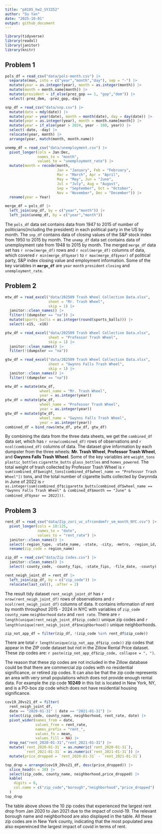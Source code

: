 ```yaml
---
title: "p8105_hw2_SY3352"
author: "Su Yan"
date: "2025-10-01"
output: github_document
---
```


```r
library(tidyverse)
library(readxl)
library(janitor)
library(knitr)
```

## Problem 1
```r
pols_df = read_csv("data/pols-month.csv") |> 
  separate(mon, into = c("year","month","day"), sep = "-") |> 
  mutate(year = as.integer(year), month = as.integer(month)) |> 
  mutate(month = month.name[month]) |> 
  mutate(president = if_else(prez_gop == 1, "gop","dem")) |> 
  select(-prez_dem, -prez_gop,-day)
```

```r
snp_df = read_csv("data/snp.csv") |> 
  mutate(date = mdy(date)) |> 
  mutate(year = year(date), month = month(date), day = day(date)) |> 
  mutate(year = as.integer(year), month = month.name[month]) |> 
  mutate(year = if_else(year > 2024, year - 100, year)) |> 
  select(-date, -day) |> 
  relocate(year, month) |> 
  arrange(year, match(month, month.name))
```

```r
unemp_df = read_csv("data/unemployment.csv") |> 
  pivot_longer(cols = Jan:Dec,
               names_to = "month",
               values_to = "unemployment_rate") |> 
  mutate(month = recode(month,
                        Jan = "January", Feb = "February", 
                        Mar = "March", Apr = "April", 
                        May = "May", Jun = "June",
                        Jul = "July", Aug = "August", 
                        Sep = "September", Oct = "October",
                        Nov = "November", Dec = "December")) |> 
  rename(year = Year) 
```

```r
merge_df = pols_df |> 
  left_join(snp_df, by = c("year","month")) |> 
  left_join(unemp_df, by = c("year","month"))
```

The `pols_df` data set contains data from 1947 to 2015 of number of politicians(including the president) in each political party in the US by month. The `snp_df` contains data of closing values of the S&P stock index from 1950 to 2015 by month. The `unemp_df` data set contains data of unemployment rate from 1948 to 2015 by month. The merged `merge_df` data set has `r nrow(merge_df)` rows and `r ncol(merge_df)` columns of data, which covered `r min(merge_df$year)` to `r max(merge_df$year)` of political party, S&P index closing value and employment information. Some of the key variables in **`merge_df`** are `year` `month` `president` `closing` and `unemployment_rate`.

## Problem 2
```r
mtw_df = read_excel("data/202509 Trash Wheel Collection Data.xlsx",
                    sheet = "Mr. Trash Wheel",
                    skip = 1) |> 
  janitor::clean_names() |> 
  filter(!(dumpster == "na")) |> 
  mutate(sports_balls = as.integer(round(sports_balls))) |> 
  select(-x15, -x16)
```

```r
ptw_df = read_excel("data/202509 Trash Wheel Collection Data.xlsx",
                    sheet = "Professor Trash Wheel",
                    skip = 1) |> 
  janitor::clean_names() |> 
  filter(!(dumpster == "na")) 
```

```r
gtw_df = read_excel("data/202509 Trash Wheel Collection Data.xlsx",
                    sheet = "Gwynns Falls Trash Wheel",
                    skip = 1) |> 
  janitor::clean_names() |> 
  filter(!(dumpster == "na")) 
```

```r
mtw_df = mutate(mtw_df, 
                wheel_name = "Mr. Trash Wheel", 
                year = as.integer(year))
ptw_df = mutate(ptw_df, 
                wheel_name = "Professor Trash Wheel", 
                year = as.integer(year))
gtw_df = mutate(gtw_df, 
                wheel_name = "Gwynns Falls Trash Wheel", 
                year = as.integer(year))
combined_df = bind_rows(mtw_df, ptw_df, gtw_df) 
```

By combining the data from the three data sheets, we get the `combined_df` data set, which has `r nrow(combined_df)` rows of observations and `r ncol(combined_df)` columns of data. The dataset give information by each dumpster from the three wheels: **Mr. Trash Wheel**, **Professor Trash Wheel**, and **Gwynns Falls Trash Wheel**. Some of the key variables  are `weight_tons` `plastic_bottles` `cigarette_butts` `glass_bottles` and `homes_powered`. The total weight of trash collected by Professor Trash Wheel is `r sum(combined_df$weight_tons[combined_df$wheel_name == "Professor Trash Wheel"])` tons, and the total number of cigarette butts collected by Gwynnda in June of 2022 is `r as.integer(sum(combined_df$cigarette_butts[combined_df$wheel_name == "Gwynns Falls Trash Wheel" & combined_df$month == "June" & combined_df$year == 2022]))`.

## Problem 3
```r
rent_df = read_csv("data/Zip_zori_uc_sfrcondomfr_sm_month_NYC.csv") |> 
  pivot_longer(cols = 10:125,
               names_to = "date",
               values_to = "rent_rate") |> 
  janitor::clean_names() |> 
  select(-region_type, -state_name, -state, -city, -metro, -region_id, -size_rank) |> 
  rename(zip_code = region_name)
```

```r
zip_df = read_csv("data/Zip Codes.csv") |> 
  janitor::clean_names() |> 
  select(-county_code, -county_fips, -state_fips, -file_date, -county)
```

```r
rent_neigh_joint_df = rent_df |> 
  left_join(zip_df, by = c("zip_code")) |> 
  relocate(last_col(), .after = 2)
```

The result tidy dataset `rent_neigh_joint_df` has `r nrow(rent_neigh_joint_df)` rows of observations and `r ncol(rent_neigh_joint_df)` columns of data. It contains information of rent by month throughout 2015 - 2024 in NYC with variables of `zip_code` `county_name` `neighborhood` `date` and `rent rate`. There are `r length(unique(rent_neigh_joint_df$zip_code))` unique zip codes and `r length(unique(rent_neigh_joint_df$neighborhood))` unique neighborhoods.

```r
zip_not_app_df = filter(zip_df, !(zip_code %in% rent_df$zip_code)) 
```
There are total `r length(unique(zip_not_app_df$zip_code))` zip codes that appear in the ZIP code dataset but not in the Zillow Rental Price dataset. These zip codes are: `r paste(zip_not_app_df$zip_code, collapse = ", ")`.  

The reason that these zip codes are not included in the Zillow database could be that there are commercial zip codes with no residential significance, or retired zip codes. It can also be that the zip code represents an area with very small populations which does not provide enough rental data. For example the zip code **10249** in this list is located in New York, NY, and is a PO-box zip code which does not have residential housing significance.  

```r
cov19_20vs21_df = filter(
  rent_neigh_joint_df, 
  date == "2020-01-31" | date == "2021-01-31") |> 
  select(zip_code, county_name, neighborhood, rent_rate, date) |> 
  pivot_wider(names_from = date,
              values_from = rent_rate,
              names_prefix = "rent_",
              values_fn = mean,
              values_fill = NA) |> 
  drop_na("rent_2020-01-31","rent_2021-01-31") |> 
  mutate(`rent_2020-01-31` = as.numeric(`rent_2020-01-31`),
         `rent_2021-01-31` = as.numeric(`rent_2021-01-31`)) |> 
  mutate(price_dropped = `rent_2020-01-31` - `rent_2021-01-31`)
```

```r
top_drop = arrange(cov19_20vs21_df, desc(price_dropped)) |> 
  slice_head(n = 10) |> 
  select(zip_code, county_name, neighborhood,price_dropped) |> 
  kable(
    digits = 0,
    col.name = c("zip_code","borough","neighborhood","price_dropped")
  )
top_drop
```

The table above shows the 10 zip codes that experienced the largest rent drop from Jan 2020 to Jan 2021 due to the impact of covid-19. The relevant borough name and neighborhood are also displayed in the table. All these zip codes are in New York county, indicating that the most populated area also expereinced the largest impact of covid in terms of rent.